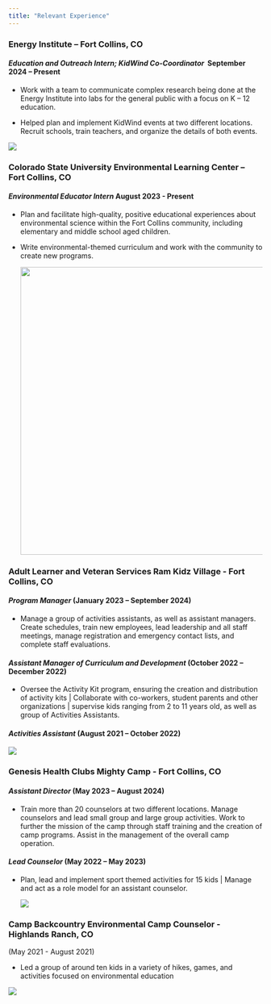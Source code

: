 ```yaml
---
title: "Relevant Experience"
---
```


### **Energy Institute** – Fort Collins, CO

#### ***Education and Outreach Intern; KidWind Co-Coordinator***             September 2024 – Present

-   Work with a team to communicate complex research being done at the Energy Institute into labs for the general public with a focus on K – 12 education.

-   Helped plan and implement KidWind events at two different locations. Recruit schools, train teachers, and organize the details of both events.

![](IMG_2647.jpeg)

### **Colorado State University Environmental Learning Center** – Fort Collins, CO

#### ***Environmental Educator Intern***                                                             August 2023 - Present

-   Plan and facilitate high-quality, positive educational experiences about environmental science within the Fort Collins community, including elementary and middle school aged children.

-   Write environmental-themed curriculum and work with the community to create new programs.

    ![](Screen Shot 2024-12-05 at 11.34.26 AM.png){width="571"}

### **Adult Learner and Veteran Services Ram Kidz Village** - Fort Collins, CO

#### ***Program Manager*** (January 2023 – September 2024)

-   Manage a group of activities assistants, as well as assistant managers. Create schedules, train new employees, lead leadership and all staff meetings, manage registration and emergency contact lists, and complete staff evaluations.

#### ***Assistant Manager of Curriculum and Development*** (October 2022 – December 2022)

-   Oversee the Activity Kit program, ensuring the creation and distribution of activity kits \| Collaborate with co-workers, student parents and other organizations \| supervise kids ranging from 2 to 11 years old, as well as group of Activities Assistants.

#### ***Activities Assistant*** (August 2021 – October 2022)

![](images/Untitled design.jpg)

### **Genesis Health Clubs Mighty Camp**  - Fort Collins, CO

#### ***Assistant Director*** (May 2023 – August 2024)

-   Train more than 20 counselors at two different locations. Manage counselors and lead small group and large group activities. Work to further the mission of the camp through staff training and the creation of camp programs. Assist in the management of the overall camp operation.

#### ***Lead Counselor*** (May 2022 – May 2023)

-   Plan, lead and implement sport themed activities for 15 kids \| Manage and act as a role model for an assistant counselor.

    ![](images/Untitled design (1).jpg)

### Camp Backcountry Environmental Camp Counselor - Highlands Ranch, CO

(May 2021 - August 2021)

-   Led a group of around ten kids in a variety of hikes, games, and activities focused on environmental education

![](images/Beige Minimalist Stay Tuned Coming Soon Instagram Post.jpg){fig-align="center"}
